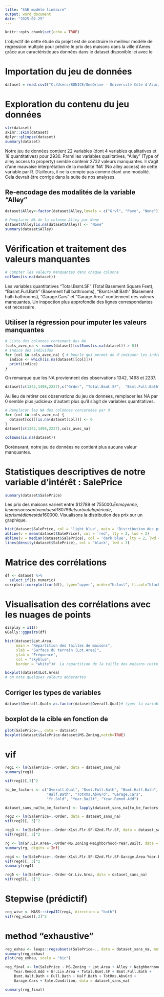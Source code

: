---
title: "SAE modéle linéaire"
output: word_document
date: "2025-02-25"
---

```{r setup, include=FALSE}
knitr::opts_chunk$set(echo = TRUE)
```
L'objectif de cette étude du projet est de construire le meilleur modèle de régression multiple pour prédire le prix des maisons dans la ville d’Ames grâce aux caractéristiques données dans le dataset disponible ici avec le

# Importation du jeu de données

```{r include=FALSE}
dataset = read.csv2("C:/Users/BUNICE/OneDrive - Université Côte d'Azur/Bureau/Semestre 4/Cours Modèle Linéaire/Projet Groupe/simplifiedAmesHousing.csv",stringsAsFactors = TRUE, header = TRUE,sep=";",dec=".")
```  

# Exploration du contenu du jeu données

```{r}
str(dataset)
skimr::skim(dataset)
dplyr::glimpse(dataset)
summary(dataset)
```
Notre jeu de données contient 22 variables (dont 4 variables qualitatives et 18 quantitatives) pour 2930. Parmi les variables qualitatives, "Alley" (Type of alley access to property) semble contenir 2732 valeurs manquantes. Il s'agit d'une mauvaise interprétation de la modalité 'NA' (No alley access) de cette variable par R. D'ailleurs, il ne la compte pas comme étant une modalité. Cela devrait être corrigé dans la suite de nos analyses.

## Re-encodage des modalités de la variable "Alley"
```{r}
dataset$Alley<-factor(dataset$Alley,levels = c("Grvl", "Pave", "None")) # pour modifier les libelés des levels 

# Remplacer NA de la colonne Alley par None 
dataset$Alley[is.na(dataset$Alley)] <- "None"
summary(dataset$Alley)
```

# Vérification et traitement des valeurs manquantes

```{r}
# Compter les valeurs manquantes dans chaque colonne
colSums(is.na(dataset))
```
Les variables quantitatives "Total.Bsmt.SF" (Total Basement Square Feet), "Basmt.Full.Bath" (Basement full bathrooms),  "Bsmt.Half.Bath" (Basement halh bathrooms), "Garage.Cars" et "Garage.Area" contiennent des valeurs manquantes. Un inspection plus approfondie des lignes correspondantes est necessaire.

## Utiliser la régression pour imputer les valeurs manquantes
```{r}
# Liste des colonnes contenant des NA
(cols_avec_na <- names(dataset)[colSums(is.na(dataset)) > 0])
# indice des individus 
for (col in cols_avec_na) { # boucle qui permet de d'indiquer les indices des NA
  indice <- which(is.na(dataset[[col]]))  
  print(indice)
}
```
On remarque que les NA proviennent des observations 1342, 1498 et 2237. 

```{r}
dataset[c(1342,1498,2237),c("Order", "Total.Bsmt.SF",  "Bsmt.Full.Bath", "Bsmt.Half.Bath", "Garage.Cars","Garage.Area")]
```

Au lieu de retirer ces observations du jeu de données, remplacer les NA par 0 semble plus judicieux d'autant plus qu'il s'agit de variables quantitatives.

```{r}
# Remplacer les NA des colonnes concernées par 0 
for (col in cols_avec_na) {
  dataset[col][is.na(dataset[col])] <- 0  
}
dataset[c(1342,1498,2237),cols_avec_na]
```


```{r}
colSums(is.na(dataset))

```
Dorénavant, notre jeu de données ne  contient plus aucune valeur manquantes.


# Statistiques descriptives de notre variable d'intérêt : SalePrice

```{r}
summary(dataset$SalePrice)
```
Les prix des maisons varient entre $12789 et $755000. En moyenne, les maisons sont vendues à 180796 et sur toute la période, le prix médian est de 160000$. Visualisons la distribution des prix sur un graphique.

```{r}
hist(dataset$SalePrice, col = 'light blue', main = 'Distribution des prix des maisons', xlab = 'SalePrice', breaks = seq(0,800000,10000 ), xlim = c(0,800000), freq = FALSE)
abline(v = mean(dataset$SalePrice), col = 'red', lty = 2, lwd = 3)
abline(v = median(dataset$SalePrice), col = 'dark blue', lty = 2, lwd = 3)
lines(density(dataset$SalePrice), col = 'black', lwd = 2)
```  
# Matrice des corrélations

```{r}
df <- dataset %>%
  select_if(is.numeric)
corrplot::corrplot(cor(df), type="upper", order="hclust", tl.col="black", method = "shade")
```

# Visualisation des corrélations avec les nuages de points

```{r}
display = x11()
GGally::ggpairs(df)
```

```{r}
hist(dataset$Lot.Area, 
     main = "Répartition des tailles de maisons",
     xlab = "Surface du terrain (Lot.Area)",
     ylab = "Fréquence",
     col = "skyblue",
     border = "white")#  La repartition de la taille des maisons reste homogéne mais il y'a quelques valeur 
```

```{r}
boxplot(dataset$Lot.Area)
# on note quelques valeurs abberantes 
```
## Corriger les types de variables
```{r}
dataset$Overall.Qual<-as.factor(dataset$Overall.Qual)# typer la variable qualité en factor
```


## boxplot de la cible en fonction de 

```{r}
plot(SalePrice~., data = dataset)
boxplot(dataset$SalePrice~dataset$MS.Zoning,notch=TRUE)
```

# vif

```{r}

reg1 <- lm(SalePrice~.-Order, data = dataset_sans_na)
summary(reg1)
```
```{r}
vif(reg1)[,3]^2
```
```{r}
to_be_factors <- c("Overall.Qual", "Bsmt.Full.Bath", "Bsmt.Half.Bath", "Full.Bath", 
                   "Half.Bath", "TotRms.AbvGrd", "Garage.Cars",
                   "Yr.Sold", "Year.Built", "Year.Remod.Add")

dataset_sans_na[to_be_factors] <- lapply(dataset_sans_na[to_be_factors], factor)

reg2 <- lm(SalePrice~.-Order, data = dataset_sans_na)
vif(reg2)[, 3]^2
```
```{r}
reg3 <- lm(SalePrice~.-Order-X1st.Flr.SF-X2nd.Flr.SF, data = dataset_sans_na)
vif(reg3)[, 3]^2
```
```{r}
rg <- lm(Gr.Liv.Area~.-Order-MS.Zoning-Neighborhood-Year.Built, data = dataset_sans_na)
summary(rg, digits = Inf)
```
```{r}
reg4 <- lm(SalePrice~.-Order-X1st.Flr.SF-X2nd.Flr.SF-Garage.Area-Year.Built, data = dataset_sans_na)
vif(reg4)[, 3]^2
summary(reg4)
```
```{r}
reg5 <- lm(SalePrice~.-Order-Gr.Liv.Area, data = dataset_sans_na)
vif(reg5)[, 3]^2
```

# Stepwise (prédictif)

```{r}
reg_wise <- MASS::stepAIC(reg4, direction = "both")
vif(reg_wise)[,3]^2
```  

# method "exhaustive"

```{r}
reg_exhau <- leaps::regsubsets(SalePrice~., data = dataset_sans_na, method = "exhaustive", nvmax = ncol(dataset_sans_na), really.big = T) # Un souci ici
summary(reg_exhau)
plot(reg_exhau, scale = "bic")
```

```{r}
reg_final <- lm(SalePrice ~ MS.Zoning + Lot.Area + Alley + Neighborhood + Overall.Qual + 
    Year.Remod.Add + Gr.Liv.Area + Total.Bsmt.SF + Bsmt.Full.Bath + 
    Bsmt.Half.Bath + Full.Bath + Half.Bath + TotRms.AbvGrd + 
    Garage.Cars + Sale.Condition, data = dataset_sans_na)

summary(reg_final)
```

